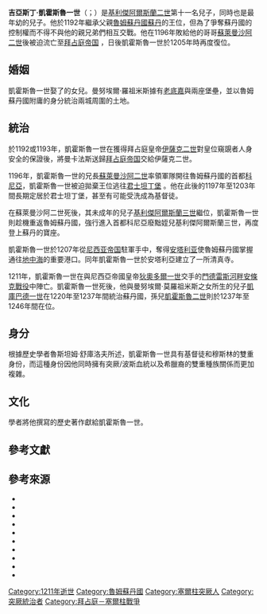 {{noteTA
|1=zh-cn:罗姆苏丹国; zh-tw:魯姆蘇丹國; zh-hk:魯姆蘇丹國;
}}
{{Infobox royalty
| type = monarch
| name =凱霍斯魯一世
| more = 
| image = I Gıyaseddin Keyhüsrev Meret Öwezov Antalya.jpg
| image_size = 280px
| caption =豎立在[[安塔利亚|安塔利亚]]的凱霍斯魯一世雕像
| succession1 = [[魯姆蘇丹國|魯姆蘇丹國]][[苏丹_(称谓)|蘇丹]]
| reign1 = 1205年－1211年
| coronation1 =
| predecessor1 = [[基利傑阿爾斯蘭三世|基利傑阿爾斯蘭三世]]
| successor1 = [[凱考斯一世|凱考斯一世]]
| succession = [[魯姆蘇丹國|魯姆蘇丹國]][[苏丹_(称谓)|蘇丹]]
| reign = 1192年－1196年
| coronation =
| predecessor = [[基利傑阿爾斯蘭二世|基利傑阿爾斯蘭二世]]
| successor = [[蘇萊曼沙阿二世|蘇萊曼沙阿二世]]
| full name = '''吉亞斯丁·凱霍斯魯·本·基利傑阿爾斯蘭'''
| house = [[塞爾柱王朝|塞爾柱王朝]] 
| spouse= {{le|曼努埃爾·曼羅佐梅斯|Manuel Maurozomes}}之女<br>妲烏拉特·拉齊婭可敦
| father = [[基利傑阿爾斯蘭二世|基利傑阿爾斯蘭二世]]
| mother = 
| birth_date = 
| birth_place = 
| death_date = 1211年
| death_place = 今日土耳其[[艾登省|艾登省]]的[[庫尤賈克|庫尤賈克]]
| place of burial =
| religion = 
}}
'''吉亞斯丁·凱霍斯魯一世'''（{{lang-tr|I. Gıyaseddin Keyhüsrev}}；{{lang-fa|کیخسرو یکم}}）是[[基利傑阿爾斯蘭二世|基利傑阿爾斯蘭二世]]第十一名兒子，同時也是最年幼的兒子。他於1192年繼承父親[[魯姆蘇丹國|魯姆蘇丹國]][[苏丹_(称谓)|蘇丹]]的王位，但為了爭奪蘇丹國的控制權而不得不與他的親兄弟們相互交戰。他在1196年敗給他的哥哥[[蘇萊曼沙阿二世|蘇萊曼沙阿二世]]後被迫流亡至[[拜占庭帝国|拜占庭帝国]] {{sfn|Peacock|Yildiz|2015|p=29}}，日後凱霍斯魯一世於1205年時再度復位。

==婚姻==
凱霍斯魯一世娶了{{le|曼努埃爾·莫羅祖米斯|Manuel Maurozomes}}的女兒{{sfn|Brand|1989|p=18}}。曼努埃爾·羅祖米斯據有[[老底嘉|老底嘉]]與{{le|科洛賽|Colossae}}兩座堡壘，並以魯姆蘇丹國附庸的身分統治兩城周圍的土地{{sfn|Treadgold|1997|p=714}}。

==統治==
於1192或1193年，凱霍斯魯一世在獲得拜占庭皇帝[[伊萨克二世·安格洛斯|伊薩克二世]]對皇位窺覬者{{le|狄奧多爾·曼卡法斯|Theodore Mangaphas}}人身安全的保證後，將曼卡法斯送歸[[拜占庭帝国|拜占庭帝国]]交給伊薩克二世{{sfn|Beihammer|2011|p=605}}。

1196年，凱霍斯魯一世的兄長[[蘇萊曼沙阿二世|蘇萊曼沙阿二世]]率領軍隊開往魯姆蘇丹國的首都[[科尼亞_(土耳其)|科尼亞]]，凱霍斯魯一世被迫拋棄王位逃往[[君士坦丁堡|君士坦丁堡]] {{sfn|Peacock|Yildiz|2015|p=78}}。他在此後的1197年至1203年間長期定居於君士坦丁堡，甚至有可能受洗成為基督徒{{sfn|Peacock|Yildiz|2015|p=128}}。

在蘇萊曼沙阿二世死後，其未成年的兒子[[基利傑阿爾斯蘭三世|基利傑阿爾斯蘭三世]]繼位，凱霍斯魯一世則趁機重返魯姆蘇丹國，強行進入首都科尼亞廢黜姪兒基利傑阿爾斯蘭三世，再度登上蘇丹的寶座{{sfn|Peacock|Yildiz|2015|p=178-179}}。

凱霍斯魯一世於1207年從[[尼西亚帝国|尼西亚帝国]]駐軍手中{{le|攻佔安塔利亞|Siege of Antalya}}，奪得[[安塔利亚|安塔利亚]]使魯姆蘇丹國掌握通往[[地中海|地中海]]的重要港口{{sfn|De Nicola|Yıldız|Peacock|2015|p=121}}。同年凱霍斯魯一世於安塔利亞建立了一所清真寺{{sfn|Crane|1993|p=6}}。

1211年，凱霍斯魯一世在與尼西亞帝國皇帝[[狄奥多尔一世_(拜占庭帝国)|狄奧多爾一世]]交手的[[门德雷斯河畔安条克战役|門德雷斯河畔安條克戰役]]中陣亡{{sfn|Van Tricht|2011|p=375}}。凱霍斯魯一世死後，他與曼努埃爾·莫羅祖米斯之女所生的兒子[[凱庫巴德一世|凱庫巴德一世]]在1220年至1237年間統治蘇丹國，孫兒[[凱霍斯魯二世|凱霍斯魯二世]]則於1237年至1246年間在位{{sfn|Bosworth|1996|p=213}}。

==身分==
根據歷史學者魯斯坦姆·舒庫洛夫所述，凱霍斯魯一世具有基督徒和穆斯林的雙重身份，而這種身份因他同時擁有突厥/波斯血統以及希臘裔的雙重種族關係而更加複雜{{sfn|Peacock|Yildiz|2013|page=133}}。

==文化==
學者{{le|穆罕默德·本·阿里·拉旺迪|Muhammad bin Ali Rawandi}}將他撰寫的歷史著作{{le|拉哈特·蘇杜爾|Rahat al-sudur}}獻給凱霍斯魯一世{{sfn|Cahen|1997|p=816}}。

==參考文獻==
{{reflist|2}}

==參考來源==
*{{cite journal |title=Defection across the Border of Islam and Christianity: Apostasy and Cross-Cultural Interaction in Byzantine-Seljuk Relations |first=Alexander D. |last=Beihammer |journal=Speculum |volume=Vol. 86, No. 3 JULY |year=2011 |ref=harv}}
*{{cite book |title=The New Islamic Dynasties |first=C.E. |last=Bosworth |publisher=Columbia University Press |year=1996 |ref=harv}}
*{{cite journal |first=Charles M. |last=Brand |title=The Turkish Element in Byzantium, Eleventh-Twelfth Centuries |journal=Dumbarton Oaks Papers |volume=43 |pages=1 |year=1989 |ref=harv|doi=10.2307/1291603 |jstor=1291603 }}
*{{cite encyclopedia |title=Kaykhusraw |first=Claude |last=Cahen |encyclopedia=The Encyclopaedia of Islam |volume=Vol. IV |editor-first1=E. |editor-last1=Van Donzel |editor-first2=B. |editor-last2=Lewis |editor-first3=CH. |editor-last3=Pellat |publisher=Brill |year=1997 |ref=harv}}
*{{cite journal |title=Notes on Saldjūq Architectural Patronage in Thirteenth Century Anatolia |first=H. |last=Crane |journal=Journal of the Economic and Social History of the Orient |volume=36 |issue=1 |pages=1–57 |year=1993 |ref=harv|doi=10.1163/156852093X00010 }}
*{{cite book |title=Islam and Christianity in Medieval Anatolia |editor-first1=Bruno |editor-last1=De Nicola |editor-first2=Sara Nur |editor-last2=Yıldız |editor-first3=A.C.S. |editor-last3=Peacock |publisher=Ashgate Publishing Company |year=2015 |ref=harv}}
*{{cite book|editor1-last=Peacock|editor1-first=A.C.S.|editor2-last=Yildiz|editor2-first=Sara Nur|title=The Seljuks of Anatolia: Court and Society in the Medieval Middle East|date=2013|publisher=I.B.Tauris|isbn=978-0857733467|ref=harv}}
*{{cite book |editor-first1=A.C.S. |editor-last1=Peacock |editor-first2=Sara Nur |editor-last2=Yildiz |title=The Seljuks of Anatolia: Court and Society in the Medieval Middle East |publisher=I.B. Tauris |year=2015 |ref=harv}}
*{{cite book |title=A History of the Byzantine State and Society |first=Warren T. |last=Treadgold |publisher=Stanford University Press |year=1997 |ref=harv}}
*{{cite book |title=The Latin Renovatio of Byzantium: The Empire of Constantinople (1204-1228) |first=Filip |last=Van Tricht |publisher=Brill |year=2011 |ref=harv}}

{{start box}}
{{succession box|title=[[魯姆蘇丹國|魯姆蘇丹國]][[苏丹_(称谓)|蘇丹]]|before=[[基利傑阿爾斯蘭二世|基利傑阿爾斯蘭二世]]|after=[[蘇萊曼沙阿二世|蘇萊曼沙阿二世]]|years=1192年–1196年}}
{{succession box|title=[[魯姆蘇丹國|魯姆蘇丹國]][[苏丹_(称谓)|蘇丹]]|before=[[基利傑阿爾斯蘭三世|基利傑阿爾斯蘭三世]]|after=[[凱考斯一世|凱考斯一世]]|years=1205年–1211年}}
{{end box}}

{{塞爾柱王朝}}
[[Category:1211年逝世|Category:1211年逝世]]
[[Category:魯姆蘇丹國|Category:魯姆蘇丹國]]
[[Category:塞爾柱突厥人|Category:塞爾柱突厥人]]
[[Category:突厥統治者|Category:突厥統治者]]
[[Category:拜占庭－塞爾柱戰爭|Category:拜占庭－塞爾柱戰爭]]